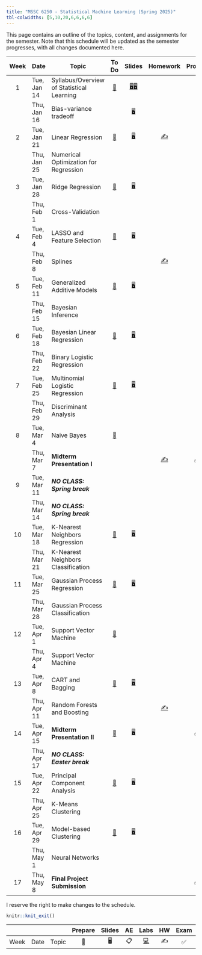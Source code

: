 ```yaml
---
title: "MSSC 6250 - Statistical Machine Learning (Spring 2025)"
tbl-colwidths: [5,10,20,6,6,6,6]
---
```


This page contains an outline of the topics, content, and assignments for the semester. Note that this schedule will be updated as the semester progresses, with all changes documented here.

::: column-screen-inset-right
| Week | Date | Topic | To Do | Slides | Homework | Project |
|:---------:|-----------|-----------|:---------:|:---------:|:---------:|:---------:|
| 1 | Tue, Jan 14 | Syllabus/Overview of Statistical Learning | [📖](/weeks/week-1.html "Week 1") | [🖥️](slides/01-syllabus.html "Syllabus")[🖥️](slides/02-overview.html "Overview") |  |  |
|  | Thu, Jan 16 | Bias-variance tradeoff |  | [🖥️](slides/03-bias-var.html "bias-var-tradeoff") |  |  |
| 2 | Tue, Jan 21 | Linear Regression | [📖](/weeks/week-2.html "Week 2") | [🖥️](slides/04-lin-reg.html "Linear regression") | [✍️](/hw/hw-1.html "Homework 1") |  |
|  | Thu, Jan 25 | Numerical Optimization for Regression |  |  |  |  |
| 3 | Tue, Jan 28 | Ridge Regression | [📖](/weeks/week-3.html "Week 3") | [🖥️](slides/05-ridge-cv.html "Ridge regression and cross validation") |  |  |
|  | Thu, Feb 1 | Cross-Validation |  |  |  |  |
| 4 | Tue, Feb 4 | LASSO and Feature Selection | [📖](/weeks/week-4.html "Week 4") | [🖥️](slides/06-lasso-vs.html "06-lasso-vs") |  |  |
|  | Thu, Feb 8 | Splines |  |  | [✍️](/hw/hw-2.html "Homework 2") |  |
| 5 | Tue, Feb 11 | Generalized Additive Models | [📖](/weeks/week-5.html "Week 5") | [🖥️](slides/07-splines.html "07-splines") |  |  |
|  | Thu, Feb 15 | Bayesian Inference |  |  |  |  |
| 6 | Tue, Feb 18 | Bayesian Linear Regression | [📖](/weeks/week-6.html "Week 6") | [🖥️](slides/08-bayes.html "08-bayes") |  |  |
|  | Thu, Feb 22 | Binary Logistic Regression |  |  |  |  |
| 7 | Tue, Feb 25 | Multinomial Logistic Regression | [📖](/weeks/week-7.html "Week 7") | [🖥️](slides/09-class-glm.html "09-class-glm") |  |  |
|  | Thu, Feb 29 | Discriminant Analysis |  |  |  |  |
| 8 | Tue, Mar 4 | Naive Bayes | [📖](/weeks/week-8.html "Week 8") |  |  |  |
|  | Thu, Mar 7 | **Midterm Presentation I** |  |  | [✍️](/hw/hw-3.html "Homework 3") | ✅ |
| 9 | Tue, Mar 11 | ***NO CLASS: Spring break*** |  |  |  |  |
|  | Thu, Mar 14 | ***NO CLASS: Spring break*** |  |  |  |  |
| 10 | Tue, Mar 18 | K-Nearest Neighbors Regression | [📖](/weeks/week-10.html "Week 10") | [🖥️](slides/10-generative.html "10-generative") |  |  |
|  | Thu, Mar 21 | K-Nearest Neighbors Classification |  |  |  |  |
| 11 | Tue, Mar 25 | Gaussian Process Regression | [📖](/weeks/week-11.html "Week 11") | [🖥️](slides/11-knn.html "11-knn") |  |  |
|  | Thu, Mar 28 | Gaussian Process Classification |  |  |  |  |
| 12 | Tue, Apr 1 | Support Vector Machine | [📖](/weeks/week-12.html "Week 11") |  |  |  |
|  | Thu, Apr 4 | Support Vector Machine |  |  |  |  |
| 13 | Tue, Apr 8 | CART and Bagging | [📖](/weeks/week-13.html "Week 13") | [🖥️](slides/13-svm.html "13-svm") |  |  |
|  | Thu, Apr 11 | Random Forests and Boosting |  |  | [✍️](/hw/hw-4.html "hw-4") |  |
| 14 | Tue, Apr 15 | **Midterm Presentation II** | [📖](/weeks/week-14.html "Week 14") | [🖥️](slides/14-tree.html "14-tree") |  | ✅ |
|  | Thu, Apr 17 | ***NO CLASS: Easter break*** |  |  |  |  |
| 15 | Tue, Apr 22 | Principal Component Analysis | [📖](/weeks/week-15.html "Week 15") | [🖥️](slides/15-pca.html "15-pca") |  |  |
|  | Thu, Apr 25 | K-Means Clustering |  |  |  |  |
| 16 | Tue, Apr 29 | Model-based Clustering | [📖](/weeks/week-16.html "Week 16") | [🖥️](slides/16-clustering.html "16-clustering") |  |  |
|  | Thu, May 1 | Neural Networks |  |  |  |  |
| 17 | Thu, May 8 | **Final Project Submission** |  |  |  | ✅ |
:::

I reserve the right to make changes to the schedule.

```r
knitr::knit_exit()
```

|   |   |   | Prepare | Slides | AE | Labs | HW | Exam | Project |
|--------|--------|--------|:------:|:------:|:------:|:------:|:------:|:------:|:------:|
| Week | Date | Topic | 📖 | 🖥️ | 📋 | [💻](https://sakai.duke.edu/samigo-app/servlet/Login?id=6fa7ebf3-01af-42a6-91ba-3e813d3901221641094171786) | ✍️ | ✅ | 📂 |
